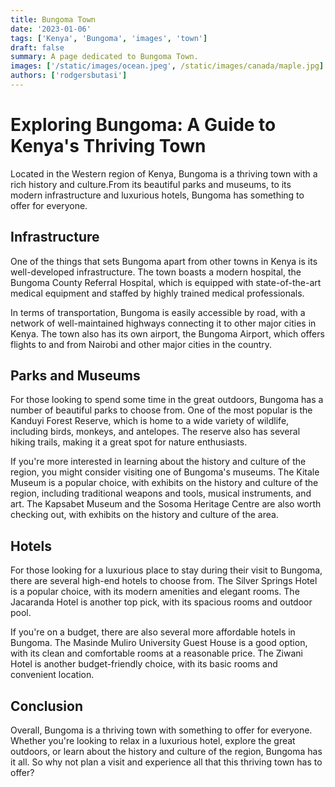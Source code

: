 ```yaml
---
title: Bungoma Town
date: '2023-01-06'
tags: ['Kenya', 'Bungoma', 'images', 'town']
draft: false
summary: A page dedicated to Bungoma Town.
images: ['/static/images/ocean.jpeg', /static/images/canada/maple.jpg]
authors: ['rodgersbutasi']
---
```


# Exploring Bungoma: A Guide to Kenya's Thriving Town

Located in the Western region of Kenya, Bungoma is a thriving town with a rich history and culture.From its beautiful parks and museums, to its modern infrastructure and luxurious hotels, Bungoma has something to offer for everyone.

## Infrastructure

One of the things that sets Bungoma apart from other towns in Kenya is its well-developed infrastructure. The town boasts a modern hospital, the Bungoma County Referral Hospital, which is equipped with state-of-the-art medical equipment and staffed by highly trained medical professionals.

In terms of transportation, Bungoma is easily accessible by road, with a network of well-maintained highways connecting it to other major cities in Kenya. The town also has its own airport, the Bungoma Airport, which offers flights to and from Nairobi and other major cities in the country.

## Parks and Museums

For those looking to spend some time in the great outdoors, Bungoma has a number of beautiful parks to choose from. One of the most popular is the Kanduyi Forest Reserve, which is home to a wide variety of wildlife, including birds, monkeys, and antelopes. The reserve also has several hiking trails, making it a great spot for nature enthusiasts.

If you're more interested in learning about the history and culture of the region, you might consider visiting one of Bungoma's museums. The Kitale Museum is a popular choice, with exhibits on the history and culture of the region, including traditional weapons and tools, musical instruments, and art. The Kapsabet Museum and the Sosoma Heritage Centre are also worth checking out, with exhibits on the history and culture of the area.

## Hotels

For those looking for a luxurious place to stay during their visit to Bungoma, there are several high-end hotels to choose from. The Silver Springs Hotel is a popular choice, with its modern amenities and elegant rooms. The Jacaranda Hotel is another top pick, with its spacious rooms and outdoor pool.

If you're on a budget, there are also several more affordable hotels in Bungoma. The Masinde Muliro University Guest House is a good option, with its clean and comfortable rooms at a reasonable price. The Ziwani Hotel is another budget-friendly choice, with its basic rooms and convenient location.

## Conclusion

Overall, Bungoma is a thriving town with something to offer for everyone. Whether you're looking to relax in a luxurious hotel, explore the great outdoors, or learn about the history and culture of the region, Bungoma has it all. So why not plan a visit and experience all that this thriving town has to offer?
